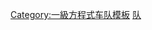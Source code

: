 {{Infobox
|name = 旧F1车队
|title = '''{{{车队名}}}'''
|image = {{{车队标识|}}}
|label1 = 参赛时间
|data1 = {{{参赛时间}}}
|label2 = 参赛次数
|data2 = {{{参赛次数}}}
|label3 = [[F1车队冠军一览|车队冠军次数]]
|data3 = {{{车队冠军次数}}}
|label4 = [[F1车手冠军一览|车手冠军次数]]
|data4 = {{{车手冠军次数}}}
|label5 = 分站赛获胜次数
|data5 = {{{分站赛获胜次数}}}
|label6 = 通算积分
|data6 = {{{通算积分}}}
|label7 = 领奖台次数
|data7 = {{{领奖台次数}}}
|label8 = [[杆位|杆位发车次数]]
|data8 = {{{杆位发车次数}}}
|label9 = [[最快单圈|最快单圈次数]]
|data9 = {{{最快单圈次数}}}
|label10 = F1首场比赛
|data10 = {{{F1首场比赛}}}
|label11 = 首次胜利
|data11 = {{{首次胜利}}}
|label12 = 最终胜利
|data12 = {{{最终胜利}}}
|label13 = 最终比赛
|data13 = {{{最终比赛}}}
}}<noinclude>[[Category:一級方程式车队模板]][[Category:体育信息框模板|队]]</noinclude>